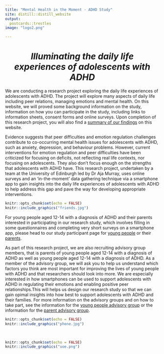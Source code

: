 ```yaml
---
title: "Mental Health in the Moment - ADHD Study"
site: distill::distill_website
output:
  postcards::trestles 
image: "logo2.png" 

---
```

<h1 style="text-align: center;">*Illuminating the daily life experiences of adolescents with ADHD*</h1>



We are conducting a research project exploring the daily life experiences of adolescents with ADHD. The project will explore many aspects of daily life including peer relations, managing emotions and mental health. On this website, we will proved some background information on the study, information on how you can participate in the study, including links to information sheets, consent forms and online surveys. Upon completion of this research project, you will also find a [summary of our findings](https://mhim-adhd.github.io/Study/findings.html) on this website. 

Evidence suggests that peer difficulties and emotion regulation challenges contribute to co-occurring mental health issues for adolescents with ADHD, such as anxiety, depression, and behaviour problems. However, current interventions for emotion regulation and peer difficulties have been criticized for focusing on deficits, not reflecting real life contexts, nor focusing on adolescents. They also don’t focus enough on the strengths that adolescents with ADHD have. This research project, undertaken by a team at the University of Edinburgh led by Dr Aja Murray, uses online surveys and an ‘in-the-moment’ data gathering technique via a smartphone app to gain insights into the daily life experiences of adolescents with ADHD to help address this gap and pave the way for developing appropriate interventions. 

```r
knitr::opts_chunk$set(echo = FALSE)
knitr::include_graphics("friends.jpg")
``` 

For young people aged 12-14 with a diagnosis of ADHD and their parents interested in participating in our research study, which involves filling in some questionnaires and completing very short surveys on a smartphone app, please head to our study participant page for [young people](https://mhim-adhd.github.io/Study/info1.html) or their [parents](https://mhim-adhd.github.io/Study/info2.html).

As part of this research project, we are also recruiting advisory group members, that is parents of young people aged 12-14 with a diagnosis of ADHD as well as young people aged 12-14 with a diagnosis of ADHD. As a member of the advisory group, we will ask you to help us understand which factors you think are most important for improving the lives of young people with ADHD and that researchers should look into more. We are especially interested in how smartphones can be used to support adolescents with ADHD in regulating their emotions and enabling positive peer relationships.This will helps us design our research study so that we can gain opimal insights into how best to support adolescents with ADHD and their families. For more information on the advisory groups and on how to take part, see the information for the [young people advisory group](https://mhim-adhd.github.io/Study/advisory1.html) or the information for the [parent advisory group](https://mhim-adhd.github.io/Study/advisory2.html).

```r
knitr::opts_chunk$set(echo = FALSE)
knitr::include_graphics("phone.jpg")
``` 

&nbsp;<br>

```r
knitr::opts_chunk$set(echo = FALSE)
knitr::include_graphics("uoe.png")
``` 


